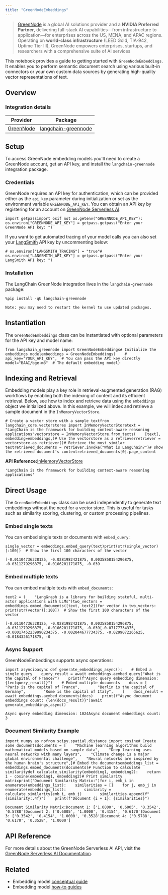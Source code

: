 ```yaml
---
title: "GreenNodeEmbeddings"
---
```


> [GreenNode](https://greennode.ai/) is a global AI solutions provider and a **NVIDIA Preferred Partner**, delivering full-stack AI capabilities—from infrastructure to application—for enterprises across the US, MENA, and APAC regions. Operating on **world-class infrastructure** (LEED Gold, TIA‑942, Uptime Tier III), GreenNode empowers enterprises, startups, and researchers with a comprehensive suite of AI services

This notebook provides a guide to getting started with `GreenNodeEmbeddings`. It enables you to perform semantic document search using various built-in connectors or your own custom data sources by generating high-quality vector representations of text.

## Overview

### Integration details

| Provider                                             | Package                                                                                                                                                      |
| ---------------------------------------------------- | ------------------------------------------------------------------------------------------------------------------------------------------------------------ |
| [GreenNode](/src/oss/integrations/providers/greennode) | [langchain-greennode](https://python.langchain.com/v0.2/api_reference/langchain_greennode/embeddings/langchain_greennode.embeddingsGreenNodeEmbeddings.html) |

## Setup

To access GreenNode embedding models you'll need to create a GreenNode account, get an API key, and install the `langchain-greennode` integration package.

### Credentials

GreenNode requires an API key for authentication, which can be provided either as the `api_key` parameter during initialization or set as the environment variable `GREENNODE_API_KEY`. You can obtain an API key by registering for an account on [GreenNode Serverless AI](https://aiplatform.console.greennode.ai/playground).

```
import getpassimport osif not os.getenv("GREENNODE_API_KEY"):    os.environ["GREENNODE_API_KEY"] = getpass.getpass("Enter your GreenNode API key: ")
```

If you want to get automated tracing of your model calls you can also set your [LangSmith](https://docs.smith.langchain.com/) API key by uncommenting below:

```
# os.environ["LANGSMITH_TRACING"] = "true"# os.environ["LANGSMITH_API_KEY"] = getpass.getpass("Enter your LangSmith API key: ")
```

### Installation

The LangChain GreenNode integration lives in the `langchain-greennode` package:

```
%pip install -qU langchain-greennode
```

```
Note: you may need to restart the kernel to use updated packages.
```

## Instantiation

The `GreenNodeEmbeddings` class can be instantiated with optional parameters for the API key and model name:

```
from langchain_greennode import GreenNodeEmbeddings# Initialize the embeddings modelembeddings = GreenNodeEmbeddings(    # api_key="YOUR_API_KEY",  # You can pass the API key directly    model="BAAI/bge-m3"  # The default embedding model)
```

## Indexing and Retrieval

Embedding models play a key role in retrieval-augmented generation (RAG) workflows by enabling both the indexing of content and its efficient retrieval. Below, see how to index and retrieve data using the `embeddings` object we initialized above. In this example, we will index and retrieve a sample document in the `InMemoryVectorStore`.

```
# Create a vector store with a sample textfrom langchain_core.vectorstores import InMemoryVectorStoretext = "LangChain is the framework for building context-aware reasoning applications"vectorstore = InMemoryVectorStore.from_texts(    [text],    embedding=embeddings,)# Use the vectorstore as a retrieverretriever = vectorstore.as_retriever()# Retrieve the most similar textretrieved_documents = retriever.invoke("What is LangChain?")# show the retrieved document's contentretrieved_documents[0].page_content
```

**API Reference:**[InMemoryVectorStore](https://python.langchain.com/api_reference/core/vectorstores/langchain_core.vectorstores.in_memory.InMemoryVectorStore.html)

```
'LangChain is the framework for building context-aware reasoning applications'
```

## Direct Usage

The `GreenNodeEmbeddings` class can be used independently to generate text embeddings without the need for a vector store. This is useful for tasks such as similarity scoring, clustering, or custom processing pipelines.

### Embed single texts

You can embed single texts or documents with `embed_query`:

```
single_vector = embeddings.embed_query(text)print(str(single_vector)[:100])  # Show the first 100 characters of the vector
```

```
[-0.01104736328125, -0.0281982421875, 0.0035858154296875, -0.0311279296875, -0.0106201171875, -0.039
```

### Embed multiple texts

You can embed multiple texts with `embed_documents`:

```
text2 = (    "LangGraph is a library for building stateful, multi-actor applications with LLMs")two_vectors = embeddings.embed_documents([text, text2])for vector in two_vectors:    print(str(vector)[:100])  # Show the first 100 characters of the vector
```

```
[-0.01104736328125, -0.0281982421875, 0.0035858154296875, -0.0311279296875, -0.0106201171875, -0.039[-0.07177734375, -0.00017452239990234375, -0.002044677734375, -0.0299072265625, -0.0184326171875, -0
```

### Async Support

GreenNodeEmbeddings supports async operations:

```
import asyncioasync def generate_embeddings_async():    # Embed a single query    query_result = await embeddings.aembed_query("What is the capital of France?")    print(f"Async query embedding dimension: {len(query_result)}")    # Embed multiple documents    docs = [        "Paris is the capital of France",        "Berlin is the capital of Germany",        "Rome is the capital of Italy",    ]    docs_result = await embeddings.aembed_documents(docs)    print(f"Async document embeddings count: {len(docs_result)}")await generate_embeddings_async()
```

```
Async query embedding dimension: 1024Async document embeddings count: 3
```

### Document Similarity Example

```
import numpy as npfrom scipy.spatial.distance import cosine# Create some documentsdocuments = [    "Machine learning algorithms build mathematical models based on sample data",    "Deep learning uses neural networks with many layers",    "Climate change is a major global environmental challenge",    "Neural networks are inspired by the human brain's structure",]# Embed the documentsembeddings_list = embeddings.embed_documents(documents)# Function to calculate similaritydef calculate_similarity(embedding1, embedding2):    return 1 - cosine(embedding1, embedding2)# Print similarity matrixprint("Document Similarity Matrix:")for i, emb_i in enumerate(embeddings_list):    similarities = []    for j, emb_j in enumerate(embeddings_list):        similarity = calculate_similarity(emb_i, emb_j)        similarities.append(f"{similarity:.4f}")    print(f"Document {i + 1}: {similarities}")
```

```
Document Similarity Matrix:Document 1: ['1.0000', '0.6005', '0.3542', '0.5788']Document 2: ['0.6005', '1.0000', '0.4154', '0.6170']Document 3: ['0.3542', '0.4154', '1.0000', '0.3528']Document 4: ['0.5788', '0.6170', '0.3528', '1.0000']
```

## API Reference

For more details about the GreenNode Serverless AI API, visit the [GreenNode Serverless AI Documentation](https://aiplatform.console.greennode.ai/api-docs/maas).

## Related

* Embedding model [conceptual guide](/src/oss/concepts/embedding_models)
* Embedding model [how-to guides](/src/oss/how_to/#embedding-models)
